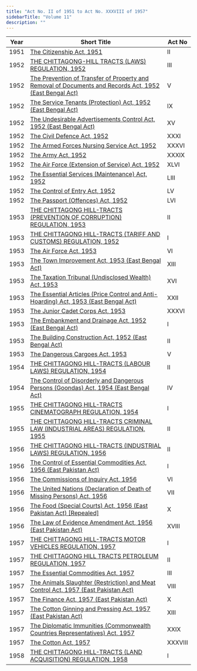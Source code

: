 ```yaml
---
title: "Act No. II of 1951 to Act No. XXXVIII of 1957"
sidebarTitle: "Volume 11"
description: ""
---
```


| Year | Short Title | Act No |
|------|-------------|--------|
| 1951 | [The Citizenship Act, 1951](/laws/act-242) | II |
| 1952 | [THE CHITTAGONG-HILL TRACTS (LAWS) REGULATION, 1952](/laws/act-1342) | III |
| 1952 | [The Prevention of Transfer of Property and Removal of Documents and Records Act, 1952 (East Bengal Act)](/laws/act-243) | V |
| 1952 | [The Service Tenants (Protection) Act, 1952 (East Bengal Act)](/laws/act-244) | IX |
| 1952 | [The Undesirable Advertisements Control Act, 1952 (East Bengal Act)](/laws/act-245) | XV |
| 1952 | [The Civil Defence Act, 1952](/laws/act-246) | XXXI |
| 1952 | [The Armed Forces Nursing Service Act, 1952](/laws/act-247) | XXXVI |
| 1952 | [The Army Act, 1952](/laws/act-248) | XXXIX |
| 1952 | [The Air Force (Extension of Service) Act, 1952](/laws/act-249) | XLVI |
| 1952 | [The Essential Services (Maintenance) Act, 1952](/laws/act-250) | LIII |
| 1952 | [The Control of Entry Act, 1952](/laws/act-251) | LV |
| 1952 | [The Passport (Offences) Act, 1952](/laws/act-252) | LVI |
| 1953 | [THE CHITTAGONG HILL-TRACTS (PREVENTION OF CORRUPTION) REGULATION, 1953](/laws/act-1340) | II |
| 1953 | [THE CHITTAGONG HILL-TRACTS (TARIFF AND CUSTOMS) REGULATION, 1952](/laws/act-1356) | I |
| 1953 | [The Air Force Act, 1953](/laws/act-256) | VI |
| 1953 | [The Town Improvement Act, 1953 (East Bengal Act)](/laws/act-257) | XIII |
| 1953 | [The Taxation Tribunal (Undisclosed Wealth) Act, 1953](/laws/act-258) | XVI |
| 1953 | [The Essential Articles (Price Control and Anti-Hoarding) Act, 1953 (East Bengal Act)](/laws/act-259) | XXII |
| 1953 | [The Junior Cadet Corps Act, 1953](/laws/act-260) | XXXVI |
| 1953 | [The Embankment and Drainage Act, 1952 (East Bengal Act)](/laws/act-253) | I |
| 1953 | [The Building Construction Act, 1952 (East Bengal Act)](/laws/act-254) | II |
| 1953 | [The Dangerous Cargoes Act, 1953](/laws/act-255) | V |
| 1954 | [THE CHITTAGONG HILL-TRACTS (LABOUR LAWS) REGULATION, 1954](/laws/act-1357) | II |
| 1954 | [The Control of Disorderly and Dangerous Persons (Goondas) Act, 1954 (East Bengal Act)](/laws/act-261) | IV |
| 1955 | [THE CHITTAGONG HILL-TRACTS CINEMATOGRAPH REGULATION, 1954](/laws/act-1358) | I |
| 1955 | [THE CHITTAGONG HILL-TRACTS CRIMINAL LAW (INDUSTRIAL AREAS) REGULATION, 1955](/laws/act-1359) | II |
| 1956 | [THE CHITTAGONG HILL-TRACTS (INDUSTRIAL LAWS) REGULATION, 1956](/laws/act-1360) | II |
| 1956 | [The Control of Essential Commodities Act, 1956 (East Pakistan Act)](/laws/act-262) | I |
| 1956 | [The Commissions of Inquiry Act, 1956](/laws/act-263) | VI |
| 1956 | [The United Nations (Declaration of Death of Missing Persons) Act, 1956](/laws/act-264) | VII |
| 1956 | [The Food (Special Courts) Act, 1956 (East Pakistan Act) [Repealed]](/laws/act-265) | X |
| 1956 | [The Law of Evidence Amendment Act, 1956 (East Pakistan Act)](/laws/act-266) | XVIII |
| 1957 | [THE CHITTAGONG HILL-TRACTS MOTOR VEHICLES REGULATION, 1957](/laws/act-1361) | I |
| 1957 | [THE CHITTAGONG HILL TRACTS PETROLEUM REGULATION, 1957](/laws/act-1362) | II |
| 1957 | [The Essential Commodities Act, 1957](/laws/act-267) | III |
| 1957 | [The Animals Slaughter (Restriction) and Meat Control Act, 1957 (East Pakistan Act)](/laws/act-268) | VIII |
| 1957 | [The Finance Act, 1957 (East Pakistan Act)](/laws/act-269) | X |
| 1957 | [The Cotton Ginning and Pressing Act, 1957 (East Pakistan Act)](/laws/act-270) | XIII |
| 1957 | [The Diplomatic Immunities (Commonwealth Countries Representatives) Act, 1957](/laws/act-271) | XXIX |
| 1957 | [The Cotton Act, 1957](/laws/act-272) | XXXVIII |
| 1958 | [THE CHITTAGONG HILL-TRACTS (LAND ACQUISITION) REGULATION, 1958](/laws/act-1363) | I |

